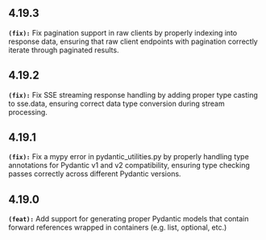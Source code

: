 ## 4.19.3
**`(fix):`** Fix pagination support in raw clients by properly indexing into response data, ensuring that raw client endpoints with pagination correctly iterate through paginated results.


## 4.19.2
**`(fix):`** Fix SSE streaming response handling by adding proper type casting to sse.data, ensuring correct data type conversion during stream processing.


## 4.19.1
**`(fix):`** Fix a mypy error in pydantic_utilities.py by properly handling type annotations for Pydantic v1 and v2 compatibility, ensuring type checking passes correctly across different Pydantic versions.


## 4.19.0
**`(feat):`** Add support for generating proper Pydantic models that contain forward references wrapped in containers (e.g. list, optional, etc.)


